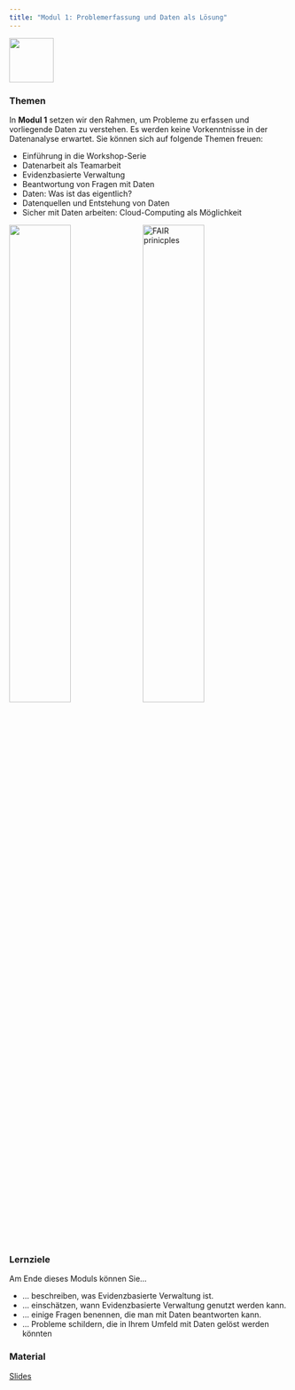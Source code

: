 ```yaml
---
title: "Modul 1: Problemerfassung und Daten als Lösung"
---
```


![](/icons/files.png){fig-align="center" width="80" height="80" class="center"}


### Themen
In **Modul 1** setzen wir den Rahmen, um Probleme zu erfassen und vorliegende Daten zu verstehen. Es werden keine Vorkenntnisse in der Datenanalyse erwartet. Sie können sich auf folgende Themen freuen:

* Einführung in die Workshop-Serie
* Datenarbeit als Teamarbeit
* Evidenzbasierte Verwaltung
* Beantwortung von Fragen mit Daten
* Daten: Was ist das eigentlich?
* Datenquellen und Entstehung von Daten
* Sicher mit Daten arbeiten: Cloud-Computing als Möglichkeit

![](/icons/Daten-Fragen.jpg){width=47%}
![FAIR prinicples](/icons/fair.jpg){width=47% fig-alt="F=findable, A=accessible, I=interoperable, R=reusable"}


::: {.callout-tip} 
### Lernziele
Am Ende dieses Moduls können Sie...

* ... beschreiben, was Evidenzbasierte Verwaltung ist.
* ... einschätzen, wann Evidenzbasierte Verwaltung genutzt werden kann.
* ... einige Fragen benennen, die man mit Daten beantworten kann.
* ... Probleme schildern, die in Ihrem Umfeld mit Daten gelöst werden könnten
:::

### Material

[Slides](slides/ADA3_Modul_1.pdf)

<!-- (https://drive.google.com/file/d/1LKjMsyAIjNhZ7Gt9Z-gKVdaPCPuIqYNr/view?usp=sharing) -->
